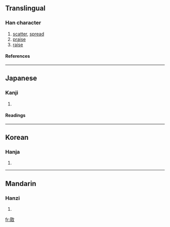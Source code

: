 ==Translingual==
===Han character===
{{Han char|rn=66|rad=攴|as=08|sn=12|four=|canj=日竹人大 (AHOK)}}
# [[scatter]], [[spread]]
# [[praise]]
# [[raise]]
====References====
{{Han ref|kx=0474.020|dkj=13306|dj=0827.140|hdz=21470.110|uh=656D|ud=25965}}
----
==Japanese==
===Kanji===
{{ja-kanji|grade=|rs=攴08}}
# {{defn|Japanese}} 
====Readings====
{{ja-readings|on=[[よう]] (yō)|kun=}}
----
==Korean==
===Hanja===
{{ko-hanja|hangeul=양|eumhun=|rv=yang|mr=yang|y=yang}}
# {{defn|Korean}}
----
==Mandarin==
===Hanzi===
{{cmn-hanzi|pin=[[yáng]] (yang2)|wg=yang<sup>2</sup>}}
# {{defn|Mandarin}}

[[fr:敭]]